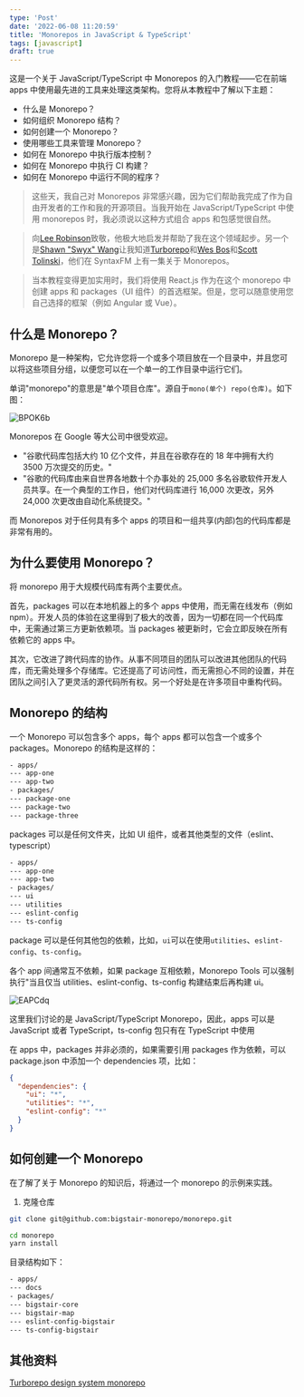 ```yaml
---
type: 'Post'
date: '2022-06-08 11:20:59'
title: 'Monorepos in JavaScript & TypeScript'
tags: [javascript]
draft: true
---
```


这是一个关于 JavaScript/TypeScript 中 Monorepos 的入门教程——它在前端 apps 中使用最先进的工具来处理这类架构。您将从本教程中了解以下主题：

- 什么是 Monorepo？
- 如何组织 Monorepo 结构？
- 如何创建一个 Monorepo？
- 使用哪些工具来管理 Monorepo？
- 如何在 Monorepo 中执行版本控制？
- 如何在 Monorepo 中执行 CI 构建？
- 如何在 Monorepo 中运行不同的程序？

> 这些天，我自己对 Monorepos 非常感兴趣，因为它们帮助我完成了作为自由开发者的工作和我的开源项目。当我开始在 JavaScript/TypeScript 中使用 monorepos 时，我必须说以这种方式组合 apps 和包感觉很自然。

> 向[Lee Robinson](https://twitter.com/leeerob)致敬，他极大地启发并帮助了我在这个领域起步。另一个是[Shawn "Swyx" Wang](https://twitter.com/swyx)让我知道[Turborepo](https://www.swyx.io/turborepo-why)和[Wes Bos](https://twitter.com/wesbos)和[Scott Tolinski](https://twitter.com/stolinski)，他们在 SyntaxFM 上有一集关于 Monorepos。

> 当本教程变得更加实用时，我们将使用 React.js 作为在这个 monorepo 中创建 apps 和 packages（UI 组件）的首选框架。但是，您可以随意使用您自己选择的框架（例如 Angular 或 Vue）。

## 什么是 Monorepo？

Monorepo 是一种架构，它允许您将一个或多个项目放在一个目录中，并且您可以将这些项目分组，以便您可以在一个单一的工作目录中运行它们。

单词"monorepo"的意思是"单个项目仓库"。源自于`mono(单个) repo(仓库)`。如下图：

![BPOK6b](https://cdn.jsdelivr.net/gh/manonicu/pics@master/uPic/BPOK6b.jpg)

Monorepos 在 Google 等大公司中很受欢迎。

- "谷歌代码库包括大约 10 亿个文件，并且在谷歌存在的 18 年中拥有大约 3500 万次提交的历史。"
- "谷歌的代码库由来自世界各地数十个办事处的 25,000 多名谷歌软件开发人员共享。在一个典型的工作日，他们对代码库进行 16,000 次更改，另外 24,000 次更改由自动化系统提交。"

而 Monorepos 对于任何具有多个 apps 的项目和一组共享(内部)包的代码库都是非常有用的。

## 为什么要使用 Monorepo？

将 monorepo 用于大规模代码库有两个主要优点。

首先，packages 可以在本地机器上的多个 apps 中使用，而无需在线发布（例如 npm）。开发人员的体验在这里得到了极大的改善，因为一切都在同一个代码库中，无需通过第三方更新依赖项。当 packages 被更新时，它会立即反映在所有依赖它的 apps 中。

其次，它改进了跨代码库的协作。从事不同项目的团队可以改进其他团队的代码库，而无需处理多个存储库。它还提高了可访问性，而无需担心不同的设置，并在团队之间引入了更灵活的源代码所有权。另一个好处是在许多项目中重构代码。

## Monorepo 的结构

一个 Monorepo 可以包含多个 apps，每个 apps 都可以包含一个或多个 packages。Monorepo 的结构是这样的：

```bash
- apps/
--- app-one
--- app-two
- packages/
--- package-one
--- package-two
--- package-three
```

packages 可以是任何文件夹，比如 UI 组件，或者其他类型的文件（eslint、typescript）

```bash
- apps/
--- app-one
--- app-two
- packages/
--- ui
--- utilities
--- eslint-config
--- ts-config
```

package 可以是任何其他包的依赖，比如，`ui`可以在使用`utilities`、`eslint-config`、`ts-config`。

各个 app 间通常互不依赖，如果 package 互相依赖，Monorepo Tools 可以强制执行"当且仅当 utilities、eslint-config、ts-config 构建结束后再构建 ui。

![EAPCdq](https://cdn.jsdelivr.net/gh/manonicu/pics@master/uPic/EAPCdq.jpg)

这里我们讨论的是 JavaScript/TypeScript Monorepo，因此，apps 可以是 JavaScript 或者 TypeScript，ts-config 包只有在 TypeScript 中使用

在 apps 中，packages 并非必须的，如果需要引用 packages 作为依赖，可以 package.json 中添加一个 dependencies 项，比如：

```json
{
  "dependencies": {
    "ui": "*",
    "utilities": "*",
    "eslint-config": "*"
  }
}
```

## 如何创建一个 Monorepo

在了解了关于 Monorepo 的知识后，将通过一个 monorepo 的示例来实践。

1. 克隆仓库

```bash
git clone git@github.com:bigstair-monorepo/monorepo.git

cd monorepo
yarn install
```

目录结构如下：

```bash
- apps/
--- docs
- packages/
--- bigstair-core
--- bigstair-map
--- eslint-config-bigstair
--- ts-config-bigstair
```

## 其他资料

[Turborepo design system monorepo](https://leerob.io/blog/turborepo-design-system-monorepo)
